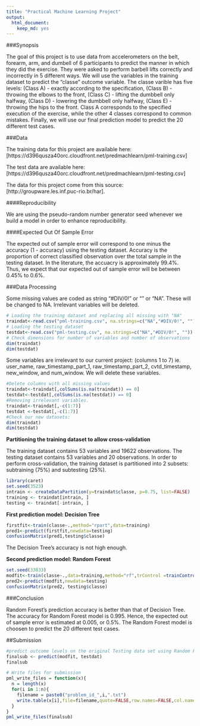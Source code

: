 ```yaml
---
title: "Practical Machine Learning Project"
output:
  html_document:
    keep_md: yes
---
```


###Synopsis

The goal of this project is to use data from accelerometers on the belt, forearm, arm, and dumbell of 6 participants to predict the manner in which they did the exercise. They were asked to perform barbell lifts correctly and incorrectly in 5 different ways. We will use the variables in the training dataset to predict the "classe" outcome variable. The classe varible has five levels: (Class A) - exactly according to the specification, (Class B) - throwing the elbows to the front, (Class C) - lifting the dumbbell only halfway, (Class D) - lowering the dumbbell only halfway, (Class E) - throwing the hips to the front. Class A corresponds to the specified execution of the exercise, while the other 4 classes correspond to common mistakes.  Finally, we will use our final prediction model to predict the 20 different test cases. 


###Data

The training data for this project are available here: [https://d396qusza40orc.cloudfront.net/predmachlearn/pml-training.csv]

The test data are available here: [https://d396qusza40orc.cloudfront.net/predmachlearn/pml-testing.csv]

The data for this project come from this source: [http://groupware.les.inf.puc-rio.br/har].


####Reproducibility

We are using the pseudo-random number generator seed whenever we build a model in order to enhance reproducibility.

####Expected Out Of Sample Error

The expected out of sample error will correspond to one minus the accuracy (1 - accuracy) using the testing dataset. Accuracy is the proportion of correct classified observation over the total sample in the testing dataset. In the literature, the accuacry is approximately 99.4%. Thus, we expect that our expected out of sample error will be between 0.45% to 0.6%.


###Data Processing

Some missing values are coded as string "#DIV/0!" or "" or "NA". These will be changed to NA. Irrelevant variables will be deleted.


```r
# Loading the training dataset and replacing all missing with "NA"
traindat<-read.csv("pml-training.csv", na.strings=c("NA","#DIV/0!", ""))
# Loading the testing dataset 
testdat<-read.csv("pml-testing.csv", na.strings=c("NA","#DIV/0!", ""))
# Check dimensions for number of variables and number of observations
dim(traindat)
dim(testdat)
```

Some variables are irrelevant to our current project: (columns 1 to 7) ie. user_name, raw_timestamp_part_1, raw_timestamp_part_2, cvtd_timestamp, new_window, and num_window. We will delete these variables.


```r
#Delete columns with all missing values
traindat<-traindat[,colSums(is.na(traindat)) == 0]
testdat<-testdat[,colSums(is.na(testdat)) == 0]
#Removing irrelevant variables.
traindat<-traindat[,-c(1:7)]
testdat <-testdat[,-c(1:7)]
#Check our new datasets:
dim(traindat)
dim(testdat)
```

**Partitioning the training dataset to allow cross-validation**

The training dataset contains 53 variables and 19622 observations.
The testing dataset contains 53 variables and 20 observations.
In order to perform cross-validation, the training dataset is partitioned into 2 subsets: subtraining (75%) and subtesting (25%).

```r
library(caret)
set.seed(3523)
intrain <- createDataPartition(y=traindat$classe, p=0.75, list=FALSE)
training <- traindat[intrain, ] 
testing <- traindat[-intrain, ]
```

**First prediction model: Decision Tree**

```r
firstfit<-train(classe~.,method="rpart",data=training)
pred1<-predict(firstfit,newdata=testing)
confusionMatrix(pred1,testing$classe)
```

The Decision Tree's accuracy is not high enough.


**Second prediction model: Random Forest**

```r
set.seed(33833)
modfit<-train(classe~.,data=training,method="rf",trControl =trainControl(method="cv",number=5))
pred2<-predict(modfit,newdata=testing)
confusionMatrix(pred2, testing$classe)
```


###Conclusion

Random Forest's prediction accuracy is better than that of Decision Tree. The accuracy for Random Forest model is 0.995. Hence, the expected out of sample error is estimated at 0.005, or 0.5%. The Random Forest model is choosen to predict the 20 different test cases.


##Submission

```r
#predict outcome levels on the original Testing data set using Random Forest algorithm
finalsub <- predict(modfit, testdat)
finalsub
```


```r
# Write files for submission
pml_write_files = function(x){
  n = length(x)
  for(i in 1:n){
    filename = paste0("problem_id_",i,".txt")
    write.table(x[i],file=filename,quote=FALSE,row.names=FALSE,col.names=FALSE)
  }
}
pml_write_files(finalsub)
```
